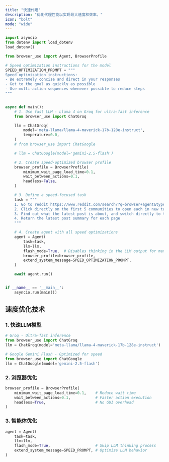```yaml
---
title: "快速代理"
description: "优化代理性能以实现最大速度和效率。"
icon: "bolt"
mode: "wide"
---
```


```python
import asyncio
from dotenv import load_dotenv
load_dotenv()

from browser_use import Agent, BrowserProfile

# Speed optimization instructions for the model
SPEED_OPTIMIZATION_PROMPT = """
Speed optimization instructions:
- Be extremely concise and direct in your responses
- Get to the goal as quickly as possible
- Use multi-action sequences whenever possible to reduce steps
"""


async def main():
	# 1. Use fast LLM - Llama 4 on Groq for ultra-fast inference
	from browser_use import ChatGroq

	llm = ChatGroq(
		model='meta-llama/llama-4-maverick-17b-128e-instruct',
		temperature=0.0,
	)
	# from browser_use import ChatGoogle

	# llm = ChatGoogle(model='gemini-2.5-flash')

	# 2. Create speed-optimized browser profile
	browser_profile = BrowserProfile(
		minimum_wait_page_load_time=0.1,
		wait_between_actions=0.1,
		headless=False,
	)

	# 3. Define a speed-focused task
	task = """
	1. Go to reddit https://www.reddit.com/search/?q=browser+agent&type=communities 
	2. Click directly on the first 5 communities to open each in new tabs
    3. Find out what the latest post is about, and switch directly to the next tab
	4. Return the latest post summary for each page
	"""

	# 4. Create agent with all speed optimizations
	agent = Agent(
		task=task,
		llm=llm,
		flash_mode=True,  # Disables thinking in the LLM output for maximum speed
		browser_profile=browser_profile,
		extend_system_message=SPEED_OPTIMIZATION_PROMPT,
	)

	await agent.run()


if __name__ == '__main__':
	asyncio.run(main())
```

## 速度优化技术

### 1. 快速LLM模型

```python
# Groq - Ultra-fast inference
from browser_use import ChatGroq
llm = ChatGroq(model='meta-llama/llama-4-maverick-17b-128e-instruct')

# Google Gemini Flash - Optimized for speed
from browser_use import ChatGoogle
llm = ChatGoogle(model='gemini-2.5-flash')
```

### 2. 浏览器优化

```python
browser_profile = BrowserProfile(
    minimum_wait_page_load_time=0.1,    # Reduce wait time
    wait_between_actions=0.1,           # Faster action execution
    headless=True,                      # No GUI overhead
)
```

### 3. 智能体优化

```python
agent = Agent(
    task=task,
    llm=llm,
    flash_mode=True,                    # Skip LLM thinking process
    extend_system_message=SPEED_PROMPT, # Optimize LLM behavior
)
```
